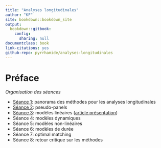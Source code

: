 ```yaml
---
title: "Analyses longitudinales"
author: "KF"
site: bookdown::bookdown_site
output: 
  bookdown::gitbook:
    config:
      sharing: null
documentclass: book
link-citations: yes
github-repo: pyrrhamide/analyses-longitudinales
---
```


# Préface {-}

*Organisation des séances*

- [Séance 1](#pano): panorama des méthodes pour les analyses longitudinales
- [Séance 2](#pseudo-panel): pseudo-panels
- [Séance 3](#mod-lin): modèles linéaires ([article présentation](#presentation))
- Séance 4: modèles dynamiques
- Séance 5: modèles non-linéaires
- Séance 6: modèles de durée
- Séance 7: optimal matching
- Séance 8: retour critique sur les méthodes

